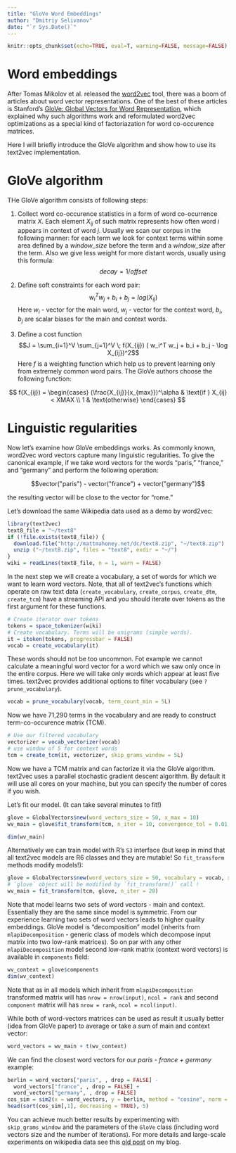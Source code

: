 ```yaml
---
title: "GloVe Word Embeddings"
author: "Dmitriy Selivanov"
date: "`r Sys.Date()`"
---
```

```r
knitr::opts_chunk$set(echo=TRUE, eval=T, warning=FALSE, message=FALSE)
```
# Word embeddings

After Tomas Mikolov et al. released the [word2vec](https://code.google.com/p/word2vec/) tool, there was a boom of articles about word vector representations. One of the best of these articles is Stanford's [GloVe: Global Vectors for Word Representation](http://nlp.stanford.edu/projects/glove/), which explained why such algorithms work and reformulated word2vec optimizations as a special kind of factoriazation for word co-occurence matrices. 

Here I will briefly introduce the GloVe algorithm and show how to use its text2vec implementation.

# GloVe algorithm

THe GloVe algorithm consists of following steps:

1. Collect word co-occurence statistics in a form of word co-ocurrence matrix $X$. Each element $X_{ij}$ of such matrix represents how often word *i* appears in context of word *j*. Usually we scan our corpus in the following manner: for each term we look for context terms within some area defined by a *window_size* before the term and a *window_size* after the term. Also we give less weight for more distant words, usually using this formula: $$decay = 1/offset$$

2. Define soft constraints for each word pair:  $$w_i^Tw_j + b_i + b_j = log(X_{ij})$$ Here $w_i$ - vector for the main word, $w_j$ - vector for the context word, $b_i$, $b_j$ are scalar biases for the main and context words.

3. Define a cost function 
$$J = \sum_{i=1}^V \sum_{j=1}^V \; f(X_{ij}) ( w_i^T w_j + b_i + b_j - \log X_{ij})^2$$
Here $f$ is a weighting function which help us to prevent learning only from extremely common word pairs. The GloVe authors choose the following function:

$$
f(X_{ij}) = 
\begin{cases}
(\frac{X_{ij}}{x_{max}})^\alpha & \text{if } X_{ij} < XMAX \\
1 & \text{otherwise}
\end{cases}
$$

# Linguistic regularities

Now let's examine how GloVe embeddings works. As commonly known, word2vec word vectors capture many linguistic regularities. To give the canonical example, if we take word vectors for the words "paris," "france," and "germany" and perform the following operation: 

$$vector("paris") - vector("france") + vector("germany")$$ 

the resulting vector will be close to the vector for "rome."

Let's download the same Wikipedia data used as a demo by word2vec:

```r
library(text2vec)
text8_file = "~/text8"
if (!file.exists(text8_file)) {
  download.file("http://mattmahoney.net/dc/text8.zip", "~/text8.zip")
  unzip ("~/text8.zip", files = "text8", exdir = "~/")
}
wiki = readLines(text8_file, n = 1, warn = FALSE)
```

In the next step we will create a vocabulary, a set of words for which we want to learn word vectors. Note, that all of text2vec's functions which operate on raw text data (`create_vocabulary`, `create_corpus`, `create_dtm`, `create_tcm`) have a streaming API and you should iterate over tokens as the first argument for these functions.

```r
# Create iterator over tokens
tokens = space_tokenizer(wiki)
# Create vocabulary. Terms will be unigrams (simple words).
it = itoken(tokens, progressbar = FALSE)
vocab = create_vocabulary(it)
```

These words should not be too uncommon. Fot example we cannot calculate a meaningful word vector for a word which we saw only once in the entire corpus. Here we will take only words which appear at least five times. text2vec provides additional options to filter vocabulary (see `?prune_vocabulary`).

```r
vocab = prune_vocabulary(vocab, term_count_min = 5L)
```

Now we have 71,290 terms in the vocabulary and are ready to construct term-co-occurence matrix (TCM).

```r
# Use our filtered vocabulary
vectorizer = vocab_vectorizer(vocab)
# use window of 5 for context words
tcm = create_tcm(it, vectorizer, skip_grams_window = 5L)
```

Now we have a TCM matrix and can factorize it via the GloVe algorithm.  
text2vec uses a parallel stochastic gradient descent algorithm. By default it will use all cores on your machine, but you can specify the number of cores if you wish. 

Let's fit our model. (It can take several minutes to fit!)

```r
glove = GlobalVectors$new(word_vectors_size = 50, x_max = 10)
wv_main = glove$fit_transform(tcm, n_iter = 10, convergence_tol = 0.01, n_threads = 8)
```
```r
dim(wv_main)
```
Alternatively we can train model with R's `S3` interface (but keep in mind that all text2vec models are R6 classes and they are mutable! So `fit_transform` methods modify models!):
```r
glove = GlobalVectors$new(word_vectors_size = 50, vocabulary = vocab, x_max = 10)
# `glove` object will be modified by `fit_transform()` call !
wv_main = fit_transform(tcm, glove, n_iter = 20)
```

Note that model learns two sets of word vectors - main and context. Essentially they are the same since model is symmetric. From our experience learning two sets of word vectors leads to higher quality embeddings.
GloVe model is "decomposition" model (inherits from `mlapiDecomposition` - generic class of models which decompose input matrix into two low-rank matrices). So on par with any other `mlapiDecomposition` model second low-rank matrix (context word vectors) is available in `components` field:

```r
wv_context = glove$components
dim(wv_context)
```

Note that as in all models which inherit from `mlapiDecomposition` transformed matrix will has `nrow = nrow(input)`, `ncol = rank` and second `component` matrix will has `nrow = rank`,  `ncol = ncol(input)`.

While both of word-vectors matrices can be used as result it usually better (idea from GloVe paper) to average or take a sum of main and context vector:

```r
word_vectors = wv_main + t(wv_context)
```

We can find the closest word vectors for our *paris - france + germany* example:

```r
berlin = word_vectors["paris", , drop = FALSE] - 
  word_vectors["france", , drop = FALSE] + 
  word_vectors["germany", , drop = FALSE]
cos_sim = sim2(x = word_vectors, y = berlin, method = "cosine", norm = "l2")
head(sort(cos_sim[,1], decreasing = TRUE), 5)
```

You can achieve much better results by experimenting with `skip_grams_window` and the parameters of the `GloVe` class (including word vectors size and the number of iterations). For more details and large-scale experiments on wikipedia data see this [old post](http://dsnotes.com/blog/text2vec/2015/12/01/glove-enwiki/) on my blog.
